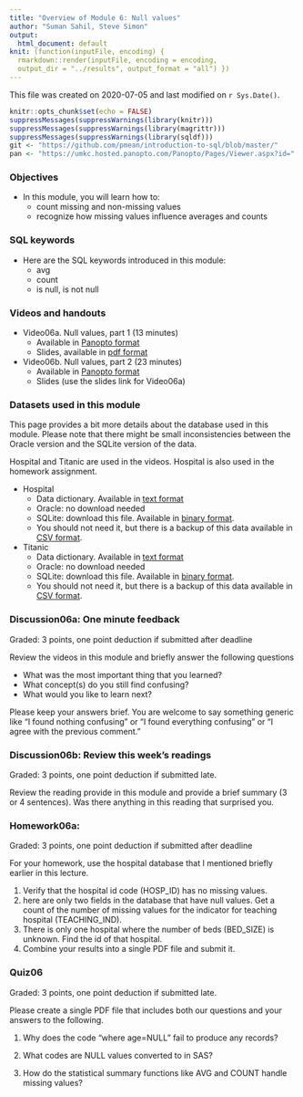```yaml
---
title: "Overview of Module 6: Null values"
author: "Suman Sahil, Steve Simon"
output:
  html_document: default
knit: (function(inputFile, encoding) {
  rmarkdown::render(inputFile, encoding = encoding,
  output_dir = "../results", output_format = "all") })  
---
```


This file was created on 2020-07-05 and last modified on `r Sys.Date()`.

```r
knitr::opts_chunk$set(echo = FALSE)
suppressMessages(suppressWarnings(library(knitr)))
suppressMessages(suppressWarnings(library(magrittr)))
suppressMessages(suppressWarnings(library(sqldf)))
git <- "https://github.com/pmean/introduction-to-sql/blob/master/"
pan <- "https://umkc.hosted.panopto.com/Panopto/Pages/Viewer.aspx?id="
```

### Objectives

+ In this module, you will learn how to:
  + count missing and non-missing values
  + recognize how missing values influence averages and counts

### SQL keywords

+ Here are the SQL keywords introduced in this module:
  + avg
  + count
  + is null, is not null

### Videos and handouts

+ Video06a. Null values, part 1 (13 minutes)
  + Available in [Panopto format](`r pan`873a9bdc-1bad-47c7-8e1b-aac4013aa333)
  + Slides, available in [pdf format](`r git`results/video06a.pdf)
+ Video06b. Null values, part 2 (23 minutes)
  + Available in [Panopto format](`r pan`0d481f87-e7c2-49c2-a933-aac4013e693f)
  + Slides (use the slides link for Video06a)
  
### Datasets used in this module

This page provides a bit more details about the database used in this module. Please note that there might be small inconsistencies between the Oracle version and the SQLite version of the data.

Hospital and Titanic are used in the videos. Hospital is also used in the homework assignment.

+ Hospital
  + Data dictionary.  Available in [text format](`r git`data/hospital-data-dictionary.txt)
  + Oracle: no download needed
  + SQLite: download this file. Available in [binary format](`r git`data/hospital.sqlite).
  + You should not need it, but there is a backup of this data available in [CSV format](`r git`data/hospital.csv).

+ Titanic
  + Data dictionary.  Available in [text format](`r git`data/titanic-data-dictionary.txt)
  + Oracle: no download needed
  + SQLite: download this file. Available in [binary format](`r git`data/titanic.sqlite).
  + You should not need it, but there is a backup of this data available in [CSV format](`r git`data/titanic.csv).

### Discussion06a: One minute feedback

Graded: 3 points, one point deduction if submitted after deadline

Review the videos in this module and briefly answer the following questions

+ What was the most important thing that you learned?
+ What concept(s) do you still find confusing?
+ What would you like to learn next?

Please keep your answers brief. You are welcome to say something generic like "I found nothing confusing" or "I found everything confusing" or "I agree with the previous comment."

### Discussion06b: Review this week's readings

Graded: 3 points, one point deduction if submitted late.

Review the reading provide in this module and provide a brief summary (3 or 4 sentences). Was there anything in this reading that surprised you.

### Homework06a: 

Graded: 3 points, one point deduction if submitted after deadline

For your homework, use the hospital database that I mentioned briefly earlier in this lecture.

1. Verify that the hospital id code (HOSP_ID) has no missing values.
2. here are only two fields in the database that have null values. Get a count of the number of missing values for the indicator for teaching hospital (TEACHING_IND).
3. There is only one hospital where the number of beds (BED_SIZE) is unknown. Find the id of that hospital.
4. Combine your results into a single PDF file and submit it.

### Quiz06

Graded: 3 points, one point deduction if submitted late.

Please create a single PDF file that includes both our questions and your answers to the following.

1. Why does the code "where age=NULL" fail to produce any records?

2. What codes are NULL values converted to in SAS?

3. How do the statistical summary functions like AVG and COUNT handle missing values?


